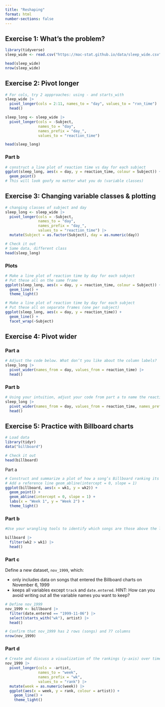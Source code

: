 ```yaml
---
title: "Reshaping"
format: html
number-sections: false
---
```


## Exercise 1: What’s the problem?

```r
library(tidyverse)
sleep_wide <- read.csv("https://mac-stat.github.io/data/sleep_wide.csv")

head(sleep_wide)
nrow(sleep_wide)
```

## Exercise 2: Pivot longer

```r
# For cols, try 2 appproaches: using - and starts_with
sleep_wide |>
  pivot_longer(cols = 2:11, names_to = "day", values_to = "rxn_time") |>
  head()
```

```r
sleep_long <- sleep_wide |>
  pivot_longer(cols = -Subject,
               names_to = "day",
               names_prefix = "day_",
               values_to = "reaction_time")

head(sleep_long)
```

### Part b

```r
# construct a line plot of reaction time vs day for each subject
ggplot(sleep_long, aes(x = day, y = reaction_time, colour = Subject)) +
  geom_point()
# This will look goofy no matter what you do (variable classes)
```

## Exercise 3: Changing variable classes & plotting

```r
# changing classes of subject and day
sleep_long <- sleep_wide |>
  pivot_longer(cols = -Subject,
               names_to = "day",
               names_prefix = "day_",
               values_to = "reaction_time") |> 
  mutate(Subject = as.factor(Subject), day = as.numeric(day))

# Check it out
# Same data, different class
head(sleep_long)
```

### Plots

```r
# Make a line plot of reaction time by day for each subject
# Put these all on the same frame
ggplot(sleep_long, aes(x = day, y = reaction_time, colour = Subject)) +
  geom_line() +
  theme_light()
```

```r
# Make a line plot of reaction time by day for each subject
# Put these all on separate frames (one per subject)
ggplot(sleep_long, aes(x = day, y = reaction_time)) +
  geom_line() +
  facet_wrap(~Subject)
```

## Exercise 4: Pivot wider

### Part a

```r
# Adjust the code below. What don’t you like about the column labels?
sleep_long |>
  pivot_wider(names_from = day, values_from = reaction_time) |>
  head()
```

### Part b

```r
# Using your intuition, adjust your code from part a to name the reaction time columns “day_0”, “day_1”, etc.
sleep_long |>
  pivot_wider(names_from = day, values_from = reaction_time, names_prefix = "day_") |>
  head()
```

## Exercise 5: Practice with Billboard charts

```r
# Load data
library(tidyr)
data("billboard")

# Check it out
head(billboard)
```

Part a

```r
# Construct and summarize a plot of how a song’s Billboard ranking its 2nd week on the chart (y-axis) is related to its ranking the 1st week on the charts (x-axis). 
# Add a reference line geom_abline(intercept = 0, slope = 1)
ggplot(billboard, aes(x = wk1, y = wk2)) +
  geom_point() +
  geom_abline(intercept = 0, slope = 1) +
  labs(x = "Week 1", y = "Week 2") +
  theme_light()
```

### Part b

```r
#Use your wrangling tools to identify which songs are those above the line in Part a, i.e. with rankgings that went up from week 1 to week 2.

billboard |>
  filter(wk2 > wk1) |>
  head()
```

### Part c

Define a new dataset, `nov_1999`, which:

-   only includes data on songs that entered the Billboard charts on November 6, 1999
-   keeps all variables except `track` and `date.entered`. HINT: How can you avoid writing out all the variable names you want to keep?

```r
# Define nov_1999
nov_1999 <- billboard |>
  filter(date.entered == "1999-11-06") |>
  select(starts_with("wk"), artist) |>
  head()

# Confirm that nov_1999 has 2 rows (songs) and 77 columns
nrow(nov_1999)
```

### Part d

```r
# Create and discuss a visualization of the rankings (y-axis) over time (x-axis) for the 2 songs in nov_1999.
nov_1999 |>
  pivot_longer(cols = -artist,
               names_to = "week",
               names_prefix = "wk",
               values_to = "rank") |>
  mutate(week = as.numeric(week)) |>
  ggplot(aes(x = week, y = rank, colour = artist)) +
    geom_line() +
    theme_light()
```
